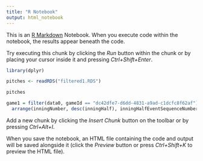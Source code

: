 ```yaml
---
title: "R Notebook"
output: html_notebook
---
```


This is an [R Markdown](http://rmarkdown.rstudio.com) Notebook. When you execute code within the notebook, the results appear beneath the code. 

Try executing this chunk by clicking the *Run* button within the chunk or by placing your cursor inside it and pressing *Ctrl+Shift+Enter*. 
```r
library(dplyr)
```

```r
pitches <- readRDS("filtered1.RDS")
```

```r
pitches
```
```r
game1 = filter(data0, gameId == "dc42dfe7-d6dd-4831-a9ad-c1dcfc8f62af") %>%
  arrange(inningNumber, desc(inningHalf), inningHalfEventSequenceNumber, hitterPitchCount)
```

Add a new chunk by clicking the *Insert Chunk* button on the toolbar or by pressing *Ctrl+Alt+I*.

When you save the notebook, an HTML file containing the code and output will be saved alongside it (click the *Preview* button or press *Ctrl+Shift+K* to preview the HTML file).
